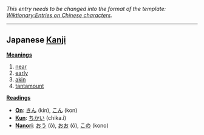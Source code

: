 ''This entry needs to be changed into the format of the template: [[Wiktionary:Entries on Chinese characters]].''
----

== Japanese [[Kanji]] ==                                          

'''[[Meaning]]s'''
# [[near]]
# [[early]]
# [[akin]]
# [[tantamount]]

'''[[Reading]]s'''
*'''[[On]]''': [[きん]] (kin), [[こん]] (kon)
*'''[[Kun]]''': [[ちかい]] (chika.i)
*'''[[Nanori]]''': [[おう]] (ô), [[おお]] (ô), [[この]] (kono)
